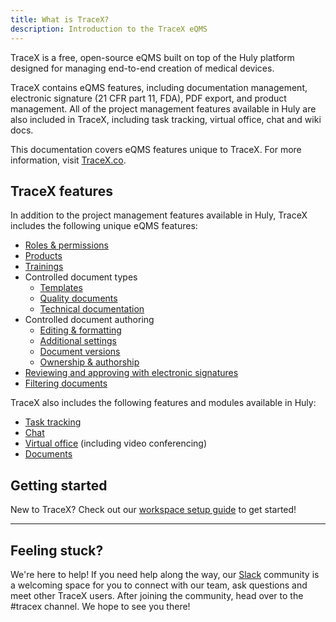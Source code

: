 ```yaml
---
title: What is TraceX?
description: Introduction to the TraceX eQMS
---
```



<YouTube id='COH9vVjLlsg' posterQuality='max' />

TraceX is a free, open-source eQMS built on top of the Huly platform designed for managing end-to-end creation of medical devices.

TraceX contains eQMS features, including documentation management, electronic signature (21 CFR part 11, FDA), PDF export, and product management. All of the project management features available in Huly are also included in TraceX, including task tracking, virtual office, chat and wiki docs.

This documentation covers eQMS features unique to TraceX. For more information, visit <a href="https://tracex.co/" target="_blank">TraceX.co</a>.

## TraceX features

In addition to the project management features available in Huly, TraceX includes the following unique eQMS features:

* [Roles & permissions](/advanced-settings/roles)
* [Products](/eqms/products)
* [Trainings](/eqms/trainings)
* Controlled document types
    * [Templates](/eqms/templates)
    * [Quality documents](/eqms/quality-documents)
    * [Technical documentation](/eqms/technical-documentation)
* Controlled document authoring
    * [Editing & formatting](/eqms/editing-formatting)
    * [Additional settings](/eqms/document-settings)
    * [Document versions](/eqms/document-versions)
    * [Ownership & authorship](/eqms/ownership-authorship)
* [Reviewing and approving with electronic signatures](/eqms/review-approval)
* [Filtering documents](/eqms/document-filtering)

TraceX also includes the following features and modules available in Huly:

* [Task tracking](/task-tracking/creating-issues)
* [Chat](/communication/sending-messages)
* [Virtual office](/communication/virtual-office) (including video conferencing)
* [Documents](/knowledge-management/documents)

## Getting started

New to TraceX? Check out our [workspace setup guide](/getting-started/workspace-setup) to get started!


---

## Feeling stuck?

We're here to help! If you need help along the way, our <a href="https://huly.link/slack" target="_blank">Slack</a> community is a welcoming space for you to connect with our team, ask questions and meet other TraceX users. After joining the community, head over to the #tracex channel. We hope to see you there!